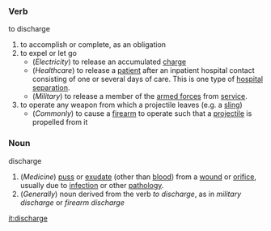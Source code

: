 ===Verb===
;to discharge
#to accomplish or complete, as an obligation
#to expel or let go
#*(''Electricity'') to release an accumulated [[charge]] 
#*(''Healthcare'') to release a [[patient]] after an inpatient hospital contact consisting of one or several days of care.  This is one type of [[Wikipedia:Hospital separation|hospital separation]].
#*(''Military'') to release a member of the [[armed forces]] from [[service]].
#to operate any weapon from which a projectile leaves (e.g. a [[sling]])
#*(''Commonly'') to cause a [[firearm]] to operate such that a [[projectile]] is propelled from it

===Noun===
;discharge
#(''Medicine'') [[puss]] or [[exudate]] (other than [[blood]]) from a [[wound]] or [[orifice]], usually due to [[Wikipedia:Infection|infection]] or other [[Wikipedia:Pathology|pathology]].
#(''Generally'') noun derived from the verb ''to discharge'', as in ''military discharge'' or ''firearm discharge''

[[it:discharge]]